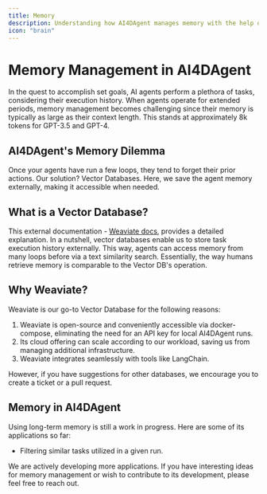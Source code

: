 ```yaml
---
title: Memory
description: Understanding how AI4DAgent manages memory with the help of vector databases.
icon: "brain"
---
```


# Memory Management in AI4DAgent

In the quest to accomplish set goals, AI agents perform a plethora of tasks, considering their execution history. When agents operate for extended periods, memory management becomes challenging since their memory is typically as large as their context length. This stands at approximately 8k tokens for GPT-3.5 and GPT-4.

## AI4DAgent's Memory Dilemma

Once your agents have run a few loops, they tend to forget their prior actions. Our solution? Vector Databases. Here, we save the agent memory externally, making it accessible when needed.

## What is a Vector Database?

This external documentation - [Weaviate docs](https://weaviate.io/developers/weaviate), provides a detailed explanation. In a nutshell, vector databases enable us to store task execution history externally. This way, agents can access memory from many loops before via a text similarity search. Essentially, the way humans retrieve memory is comparable to the Vector DB's operation.

## Why Weaviate?

Weaviate is our go-to Vector Database for the following reasons:

1. Weaviate is open-source and conveniently accessible via docker-compose, eliminating the need for an API key for local AI4DAgent runs.
2. Its cloud offering can scale according to our workload, saving us from managing additional infrastructure.
3. Weaviate integrates seamlessly with tools like LangChain.

However, if you have suggestions for other databases, we encourage you to create a ticket or a pull request.

## Memory in AI4DAgent

Using long-term memory is still a work in progress. Here are some of its applications so far:

- Filtering similar tasks utilized in a given run.

We are actively developing more applications. If you have interesting ideas for memory management or wish to contribute to its development, please feel free to reach out.
